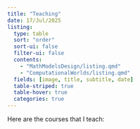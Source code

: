 ```yaml
---
title: "Teaching"
date: 17/Jul/2025
listing: 
  type: table
  sort: "order"
  sort-ui: false
  filter-ui: false
  contents: 
    - "MathModelsDesign/listing.qmd"
    - "ComputationalWorlds/listing.qmd"
  fields: [image, title, subtitle, date]
  table-striped: true
  table-hover: true
  categories: true
---
```


Here are the courses that I teach:
